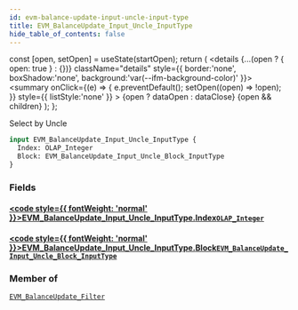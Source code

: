 ```yaml
---
id: evm-balance-update-input-uncle-input-type
title: EVM_BalanceUpdate_Input_Uncle_InputType
hide_table_of_contents: false
---
```







  const [open, setOpen] = useState(startOpen);
  return (
    <details {...(open ? { open: true } : {})} className="details" style={{ border:'none', boxShadow:'none', background:'var(--ifm-background-color)' }}>
      <summary
        onClick={(e) => {
          e.preventDefault();
          setOpen((open) => !open);
        }}
        style={{ listStyle:'none' }}
      >
      {open ? dataOpen : dataClose}
      </summary>
      {open && children}
    </details>
  );
};




Select by Uncle


```graphql
input EVM_BalanceUpdate_Input_Uncle_InputType {
  Index: OLAP_Integer
  Block: EVM_BalanceUpdate_Input_Uncle_Block_InputType
}
```




### Fields

#### [<code style={{ fontWeight: 'normal' }}>EVM_BalanceUpdate_Input_Uncle_InputType.<b>Index</b></code>](#)<Bullet />[`OLAP_Integer`](/docs/graphql-reference/inputs/olap-integer) <Badge class="secondary" text="input"/>
> 
> 

#### [<code style={{ fontWeight: 'normal' }}>EVM_BalanceUpdate_Input_Uncle_InputType.<b>Block</b></code>](#)<Bullet />[`EVM_BalanceUpdate_Input_Uncle_Block_InputType`](/docs/graphql-reference/inputs/evm-balance-update-input-uncle-block-input-type) <Badge class="secondary" text="input"/>
> 
> 



### Member of

[`EVM_BalanceUpdate_Filter`](/docs/graphql-reference/inputs/evm-balance-update-filter)  <Badge class="secondary" text="input"/>

